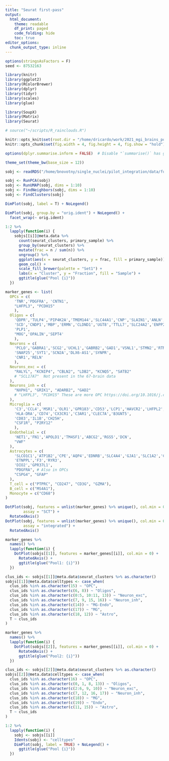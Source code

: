 ```yaml
---
title: "Seurat first-pass"
output:
  html_document:
    theme: readable
    df_print: paged
    code_folding: hide
    toc: true
editor_options: 
  chunk_output_type: inline
---
```


```r
options(stringsAsFactors = F)
seed <- 87532163

library(knitr)
library(ggplot2)
library(RColorBrewer)
library(dplyr)
library(tidyr)
library(scales)
library(glue)

library(SoupX)
library(Matrix)
library(Seurat)

# source("~/scripts/R_rainclouds.R")

knitr::opts_knit$set(root.dir = "/home/dricardo/work/2021_mgi_brains_pool1")
knitr::opts_chunk$set(fig.width = 4, fig.height = 4, fig.show = "hold")

options(dplyr.summarise.inform = FALSE)  # Disable "`summarise()` has grouped output by 'foo'" message

theme_set(theme_bw(base_size = 12))
```

```r
sobj <- readRDS("/home/bnovotny/single_nuclei/pilot_integration/data/full_obj_123.rds")

sobj <- RunPCA(sobj)
sobj <- RunUMAP(sobj, dims = 1:10)
sobj <- FindNeighbors(sobj, dims = 1:10)
sobj <- FindClusters(sobj)
```

```r
DimPlot(sobj, label = T) + NoLegend()
```

```r
DimPlot(sobj, group.by = "orig.ident") + NoLegend() +
  facet_wrap(~ orig.ident)
```




```r
1:2 %>% 
  lapply(function(i) {
    sobjs[[i]]@meta.data %>% 
      count(seurat_clusters, primary_sample) %>% 
      group_by(seurat_clusters) %>% 
      mutate(frac = n / sum(n)) %>% 
      ungroup() %>% 
      ggplot(aes(x = seurat_clusters, y = frac, fill = primary_sample)) +
      geom_col() +
      scale_fill_brewer(palette = "Set1") +
      labs(x = "Cluster", y = "Fraction", fill = "Sample") +
      ggtitle(glue("Pool {i}"))
  })
```

```r
marker_genes <- list(
  OPCs = c(
    'TNR','PDGFRA', 'CNTN1',
    "LHFPL3", "PCDH15"
    ),
  Oligos = c(
    'QDPR','TULP4','PIP4K2A','TMEM144','SLC44A1','CNP','SLAIN1','ANLN','MOBP',
    'SCD','CNDP1','MBP','ERMN','CLDND1','UGT8','TTLL7','SLC24A2','ENPP2','TF',
    'PLP1',
    "MOG",'OPALIN','SEPT4'
    ), 
  Neurons = c(  
    'PCLO','GABRA1','SCG2','UCHL1','GABRB2','GAD1','VSNL1','STMN2','RTN1',
    'SNAP25','SYT1','SCN2A','DLX6-AS1','SYNPR',
    'CNR1','RELN'
    ), 
  Neurons_exc = c(
    "RALYL", "KCNIP4", "CBLN2", "LDB2", "KCNQ5", "SATB2"
    # "SCL17A7"  Not present in the 67-brain data 
  ),
  Neurons_inh = c(
    "NXPH1", "GRIK1", "ADARB2", "GAD2"
    # "LHFPL3", "PCDH15" These are more OPC https://doi.org/10.1016/j.cell.2020.06.027
  ),
  Microglia = c(
    'C3','CCL4','MSR1','OLR1','GPR183','CD53','LCP1','HAVCR2','LHFPL2','PLEK',
    'HLA-DRA','CD74','CX3CR1','C3AR1','CLEC7A','B3GNT5',
    'CD83','IL1B','CH25H',
    "CSF1R", "P2RY12"
    ),
  Endothelial = c(
    'NET1','FN1','APOLD1','TM4SF1','ABCG2','RGS5','DCN',
    "VWF"
  ),
  Astrocytes = c(
    'SLCO1C1','ATP1B2','CPE','AQP4','EDNRB','SLC4A4','GJA1','SLC1A2','CLU',
    'ETNPPL','F3','RYR3',
    'DIO2','GPR37L1',
    "PDGFRA", # Also in OPCs
    "CSPG4", "GFAP"
  ),
  T_cell = c("PTPRC", "CD247", "CD3G", "GZMA"),
  B_cell = c("MS4A1"),
  Monocyte = c("CD68")
)

DotPlot(sobj, features = unlist(marker_genes) %>% unique(), col.min = 0, 
        assay = "SCT") + 
  RotatedAxis()
DotPlot(sobj, features = unlist(marker_genes) %>% unique(), col.min = 0, 
        assay = "integrated") + 
  RotatedAxis()
```

```r
marker_genes %>% 
  names() %>% 
  lapply(function(i) {
    DotPlot(sobjs[[1]], features = marker_genes[[i]], col.min = 0) + 
      RotatedAxis() +
      ggtitle(glue("Pool1: {i}"))    
  })
```

```r
clus_ids <- sobjs[[1]]@meta.data$seurat_clusters %>% as.character()
sobjs[[1]]@meta.data$celltypes <- case_when(
  clus_ids %in% as.character(15) ~ "OPC",
  clus_ids %in% as.character(c(6, 8)) ~ "Oligos", 
  clus_ids %in% as.character(c(0:5, 10:11, 13)) ~ "Neuron_exc",
  clus_ids %in% as.character(c(7, 9, 15, 16)) ~ "Neuron_inh",
  clus_ids %in% as.character(c(14)) ~ "MG-Endo", 
  clus_ids %in% as.character(c(17)) ~ "MG", 
  clus_ids %in% as.character(c(18, 12)) ~ "Astro", 
  T ~ clus_ids
)
```

```r
marker_genes %>% 
  names() %>% 
  lapply(function(i) { 
    DotPlot(sobjs[[2]], features = marker_genes[[i]], col.min = 0) + 
      RotatedAxis() +
      ggtitle(glue("Pool2: {i}"))    
  })
```

```r
clus_ids <- sobjs[[2]]@meta.data$seurat_clusters %>% as.character()
sobjs[[2]]@meta.data$celltypes <- case_when(
  clus_ids %in% as.character(16) ~ "OPC",
  clus_ids %in% as.character(c(0, 1, 8, 13)) ~ "Oligos", 
  clus_ids %in% as.character(c(2:6, 9, 10)) ~ "Neuron_exc",
  clus_ids %in% as.character(c(7, 12, 16, 17)) ~ "Neuron_inh",
  clus_ids %in% as.character(c(18)) ~ "MG", 
  clus_ids %in% as.character(c(19)) ~ "Endo", 
  clus_ids %in% as.character(c(11, 15)) ~ "Astro", 
  T ~ clus_ids
)
```

```r
1:2 %>% 
  lapply(function(i) {
    sobj <- sobjs[[i]]
    Idents(sobj) <- "celltypes"
    DimPlot(sobj, label = TRUE) + NoLegend() +
      ggtitle(glue("Pool {i}"))
  })
```
